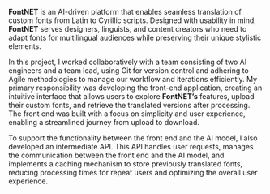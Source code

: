 **FontNET** is an AI-driven platform that enables seamless translation of custom fonts from Latin to Cyrillic scripts. Designed with usability in mind, **FontNET** serves designers, linguists, and content creators who need to adapt fonts for multilingual audiences while preserving their unique stylistic elements.

In this project, I worked collaboratively with a team consisting of two AI engineers and a team lead, using Git for version control and adhering to Agile methodologies to manage our workflow and iterations efficiently. My primary responsibility was developing the front-end application, creating an intuitive interface that allows users to explore **FontNET’s** features, upload their custom fonts, and retrieve the translated versions after processing. The front end was built with a focus on simplicity and user experience, enabling a streamlined journey from upload to download.

To support the functionality between the front end and the AI model, I also developed an intermediate API. This API handles user requests, manages the communication between the front end and the AI model, and implements a caching mechanism to store previously translated fonts, reducing processing times for repeat users and optimizing the overall user experience.
